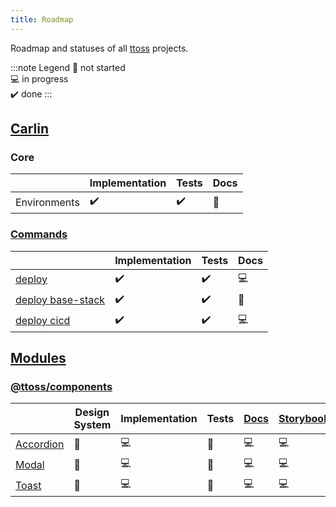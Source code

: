 ```yaml
---
title: Roadmap
---
```


Roadmap and statuses of all [ttoss](/) projects.

:::note Legend
📄 not started  
💻 in progress  
✔️ done
:::

## [Carlin](/docs/carlin)

### Core

|              | Implementation | Tests | Docs |
| ------------ | -------------- | ----- | ---- |
| Environments | ✔️             | ✔️    | 📄   |

### [Commands](/docs/carlin/commands)

|                                                              | Implementation | Tests | Docs |
| ------------------------------------------------------------ | -------------- | ----- | ---- |
| [deploy](/docs/carlin/commands/deploy)                       | ✔️             | ✔️    | 💻   |
| [deploy base-stack](/docs/carlin/commands/deploy-base-stack) | ✔️             | ✔️    | 📄   |
| [deploy cicd](/docs/carlin/commands/deploy-cicd)             | ✔️             | ✔️    | 💻   |

## [Modules](/docs/modules/)

### [@ttoss/components](/docs/modules/packages/components/)

|                                                          | Design System | Implementation | Tests | [Docs](/docs/modules/packages/components/) | [Storybook](https://storybook.ttoss.dev/?path=/story/components) |
| -------------------------------------------------------- | ------------- | -------------- | ----- | ------------------------------------------ | ---------------------------------------------------------------- |
| [Accordion](/docs/modules/packages/components/accordion) | 📄            | 💻             | 📄    | 💻                                         | 💻                                                               |
| [Modal](/docs/modules/packages/components/modal)         | 📄            | 💻             | 📄    | 💻                                         | 💻                                                               |
| [Toast](/docs/modules/packages/components/toast)         | 📄            | 💻             | 📄    | 💻                                         | 💻                                                               |
